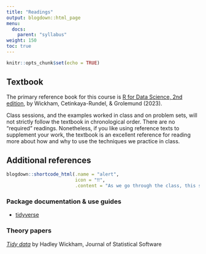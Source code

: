 ```yaml
---
title: "Readings"
output: blogdown::html_page
menu:
  docs:
    parent: "syllabus"
weight: 150
toc: true
---
```


```r
knitr::opts_chunk$set(echo = TRUE)
```

## Textbook

The primary reference book for this course is [R for Data Science, 2nd edition](https://r4ds.hadley.nz), by Wickham, Cetinkaya-Rundel, & Grolemund (2023).

Class sessions, and the examples worked in class and on problem sets, will not strictly follow the textbook in chronological order. There are no "required" readings. Nonetheless, if you like using reference texts to supplement your work, the textbook is an excellent reference for reading more about how and why to use the techniques we practice in class.

## Additional references

```r
blogdown::shortcode_html(.name = "alert",
                         icon = "‼️",
                         .content = "As we go through the class, this section will be updated with links to useful readings and resources.")
```

### Package documentation & use guides

- [tidyverse](https://www.tidyverse.org/packages/)

### Theory papers

[_Tidy data_](https://vita.had.co.nz/papers/tidy-data.pdf) by Hadley Wickham, Journal of Statistical Software
